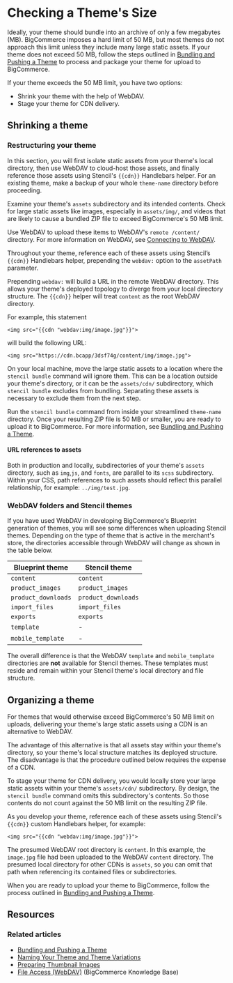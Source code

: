 # Checking a Theme's Size

 

Ideally, your theme should bundle into an archive of only a few megabytes (MB). BigCommerce imposes a hard limit of 50 MB, but most themes do not approach this limit unless they include many large static assets. If your theme does not exceed 50 MB, follow the steps outlined in [Bundling and Pushing a Theme](/docs/storefront/stencil/deployment/upload) to process and package your theme for upload to BigCommerce.


If your theme exceeds the 50 MB limit, you have two options:

* Shrink your theme with the help of WebDAV.
* Stage your theme for CDN delivery.

## Shrinking a theme

### Restructuring your theme

In this section, you will first isolate static assets from your theme's local directory, then use WebDAV to cloud-host those assets, and finally reference those assets using Stencil's `{{cdn}}` Handlebars helper. For an existing theme, make a backup of your whole `theme‑name` directory before proceeding.

Examine your theme's `assets` subdirectory and its intended contents. Check for large static assets like images, especially in `assets/img/`, and videos that are likely to cause a bundled ZIP file to exceed BigCommerce's 50 MB limit.

Use WebDAV to upload these items to WebDAV's `remote /content/` directory. For more information on WebDAV, see [Connecting to WebDAV](https://support.bigcommerce.com/s/article/File-Access-WebDAV).

Throughout your theme, reference each of these assets using Stencil’s `{{cdn}}` Handlebars helper, prepending the `webdav:` option to the `assetPath` parameter.

Prepending `webdav:` will build a URL in the remote WebDAV directory. This allows your theme's deployed topology to diverge from your local directory structure. The `{{cdn}}` helper will treat `content` as the root WebDAV directory. 

For example, this statement


```
<img src="{{cdn "webdav:img/image.jpg"}}">
```

will build the following URL:

```
<img src="https://cdn.bcapp/3dsf74g/content/img/image.jpg">
```

On your local machine, move the large static assets to a location where the `stencil bundle` command will ignore them. This can be a location outside your theme's directory, or it can be the `assets/cdn/` subdirectory, which `stencil bundle` excludes from bundling. Separating these assets is necessary to exclude them from the next step.

Run the `stencil bundle` command from inside your streamlined `theme‑name` directory. Once your resulting ZIP file is 50 MB or smaller, you are ready to upload it to BigCommerce. For more information, see [Bundling and Pushing a Theme](/docs/storefront/stencil/deployment/upload).

<Callout type="warning">

 #### URL references to assets
 Both in production and locally, subdirectories of your theme's `assets` directory, such as `img`,`js`, and `fonts`, are parallel to its `scss` subdirectory. Within your CSS, path references to such assets should reflect this parallel relationship, for example: `../img/test.jpg`.
 </Callout>

### WebDAV folders and Stencil themes

If you have used WebDAV in developing BigCommerce's Blueprint generation of themes, you will see some differences when uploading Stencil themes. Depending on the type of theme that is active in the merchant's store, the directories accessible through WebDAV will change as shown in the table below.

| Blueprint theme | Stencil theme |
| ----------- | ----------- |
| `content` | `content` |
| `product_images` | `product_images` |
| `product_downloads` | `product_downloads` |
| `import_files` | `import_files` |
| `exports` | `exports` |
| `template` | - |
| `mobile_template` | - |

The overall difference is that the WebDAV `template` and `mobile_template` directories are **not** available for Stencil themes. These templates must reside and remain within your Stencil theme's local directory and file structure.

## Organizing a theme

For themes that would otherwise exceed BigCommerce's 50 MB limit on uploads, delivering your theme's large static assets using a CDN is an alternative to WebDAV.

The advantage of this alternative is that all assets stay within your theme's directory, so your theme's local structure matches its deployed structure. The disadvantage is that the procedure outlined below requires the expense of a CDN.

To stage your theme for CDN delivery, you would locally store your large static assets within your theme's
`assets/cdn/` subdirectory. By design, the `stencil bundle` command omits this subdirectory's contents. So those contents do not count against the 50 MB limit on the resulting ZIP file.

As you develop your theme, reference each of these assets using Stencil's `{{cdn}}` custom Handlebars helper, for example:

```
<img src="{{cdn "webdav:img/image.jpg"}}">
```

<Callout type="info">

 The presumed WebDAV root directory is `content`. In this example, the `image.jpg` file had been uploaded to the WebDAV `content` directory. The presumed local directory for other CDNs is `assets`, so you can omit that path when referencing its contained files or subdirectories.
 </Callout>


When you are ready to upload your theme to BigCommerce, follow the process outlined in [Bundling and Pushing a Theme](/docs/storefront/stencil/deployment/upload).

## Resources

### Related articles
* [Bundling and Pushing a Theme](/stencil-docs/deploying-a-theme/bundling-and-pushing)
* [Naming Your Theme and Theme Variations](/docs/storefront/stencil/themes/foundations/variations)
* [Preparing Thumbnail Images](/docs/storefront/stencil/deployment/theme-images)
* [File Access (WebDAV)](https://support.bigcommerce.com/s/article/File-Access-WebDAV#manual) (BigCommerce Knowledge Base)
